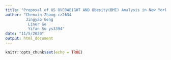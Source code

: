```yaml
---
title: "Proposal of US OVERWEIGHT AND Obesity(BMI) Analysis in New York"
author: "Chenxin Zhang cz2634
         Jingyao Geng 
          Liner Ge
          Yifan Su ys3394"
date: "11/5/2020"
output: html_document
---
```


```r
knitr::opts_chunk$set(echo = TRUE)
```



